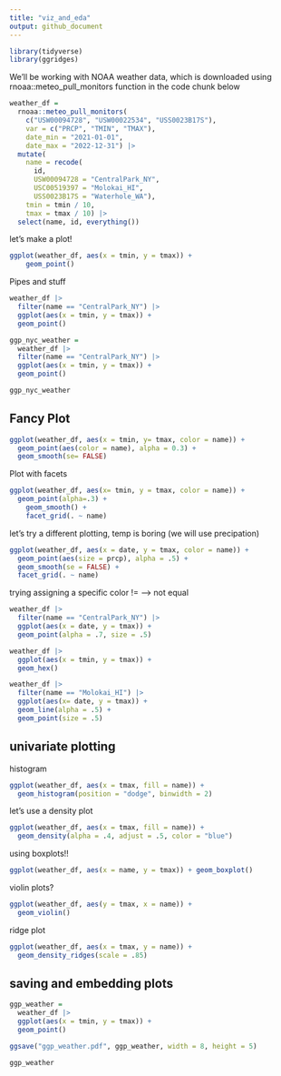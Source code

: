 ```yaml
---
title: "viz_and_eda"
output: github_document
---
```


```r
library(tidyverse)
library(ggridges)
```

We’ll be working with NOAA weather data, which is downloaded using rnoaa::meteo_pull_monitors function in the code chunk below

```r
weather_df = 
  rnoaa::meteo_pull_monitors(
    c("USW00094728", "USW00022534", "USS0023B17S"),
    var = c("PRCP", "TMIN", "TMAX"), 
    date_min = "2021-01-01",
    date_max = "2022-12-31") |>
  mutate(
    name = recode(
      id, 
      USW00094728 = "CentralPark_NY", 
      USC00519397 = "Molokai_HI",
      USS0023B17S = "Waterhole_WA"),
    tmin = tmin / 10,
    tmax = tmax / 10) |>
  select(name, id, everything())
```

let's make a plot!

```r
ggplot(weather_df, aes(x = tmin, y = tmax)) + 
    geom_point()
```

Pipes and stuff

```r
weather_df |> 
  filter(name == "CentralPark_NY") |> 
  ggplot(aes(x = tmin, y = tmax)) +
  geom_point()

ggp_nyc_weather = 
  weather_df |> 
  filter(name == "CentralPark_NY") |> 
  ggplot(aes(x = tmin, y = tmax)) +
  geom_point()

ggp_nyc_weather
```

## Fancy Plot 

```r
ggplot(weather_df, aes(x = tmin, y= tmax, color = name)) +
  geom_point(aes(color = name), alpha = 0.3) +
  geom_smooth(se= FALSE)

```

Plot with facets

```r
ggplot(weather_df, aes(x= tmin, y = tmax, color = name)) +
  geom_point(alpha=.3) +
    geom_smooth() +
    facet_grid(. ~ name)
```

let's try a different plotting, temp is boring (we will use precipation)

```r
ggplot(weather_df, aes(x = date, y = tmax, color = name)) + 
  geom_point(aes(size = prcp), alpha = .5) +
  geom_smooth(se = FALSE) + 
  facet_grid(. ~ name)
```

trying assigning a specific color
!= --> not equal

```r
weather_df |> 
  filter(name == "CentralPark_NY") |> 
  ggplot(aes(x = date, y = tmax)) +
  geom_point(alpha = .7, size = .5)
```




```r
weather_df |> 
  ggplot(aes(x = tmin, y = tmax)) +
  geom_hex()
```

```r
weather_df |> 
  filter(name == "Molokai_HI") |> 
  ggplot(aes(x= date, y = tmax)) +
  geom_line(alpha = .5) +
  geom_point(size = .5)
```


## univariate plotting

histogram

```r
ggplot(weather_df, aes(x = tmax, fill = name)) + 
  geom_histogram(position = "dodge", binwidth = 2)
```

let's use a density plot

```r
ggplot(weather_df, aes(x = tmax, fill = name)) + 
  geom_density(alpha = .4, adjust = .5, color = "blue")
```

using boxplots!!

```r
ggplot(weather_df, aes(x = name, y = tmax)) + geom_boxplot()
```

violin plots?

```r
ggplot(weather_df, aes(y = tmax, x = name)) + 
  geom_violin()
```

ridge plot

```r
ggplot(weather_df, aes(x = tmax, y = name)) + 
  geom_density_ridges(scale = .85)
```

## saving and embedding plots

```r
ggp_weather = 
  weather_df |> 
  ggplot(aes(x = tmin, y = tmax)) + 
  geom_point() 

ggsave("ggp_weather.pdf", ggp_weather, width = 8, height = 5)
```

```r
ggp_weather
```



